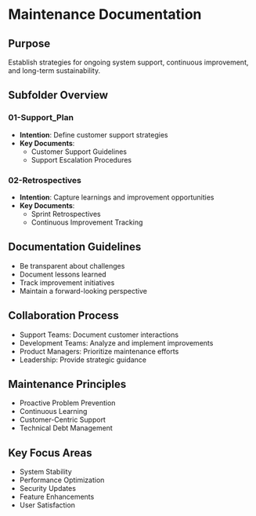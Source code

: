 # Maintenance Documentation

## Purpose
Establish strategies for ongoing system support, continuous improvement, and long-term sustainability.

## Subfolder Overview

### 01-Support_Plan
- **Intention**: Define customer support strategies
- **Key Documents**:
  - Customer Support Guidelines
  - Support Escalation Procedures

### 02-Retrospectives
- **Intention**: Capture learnings and improvement opportunities
- **Key Documents**:
  - Sprint Retrospectives
  - Continuous Improvement Tracking

## Documentation Guidelines
- Be transparent about challenges
- Document lessons learned
- Track improvement initiatives
- Maintain a forward-looking perspective

## Collaboration Process
- Support Teams: Document customer interactions
- Development Teams: Analyze and implement improvements
- Product Managers: Prioritize maintenance efforts
- Leadership: Provide strategic guidance

## Maintenance Principles
- Proactive Problem Prevention
- Continuous Learning
- Customer-Centric Support
- Technical Debt Management

## Key Focus Areas
- System Stability
- Performance Optimization
- Security Updates
- Feature Enhancements
- User Satisfaction
